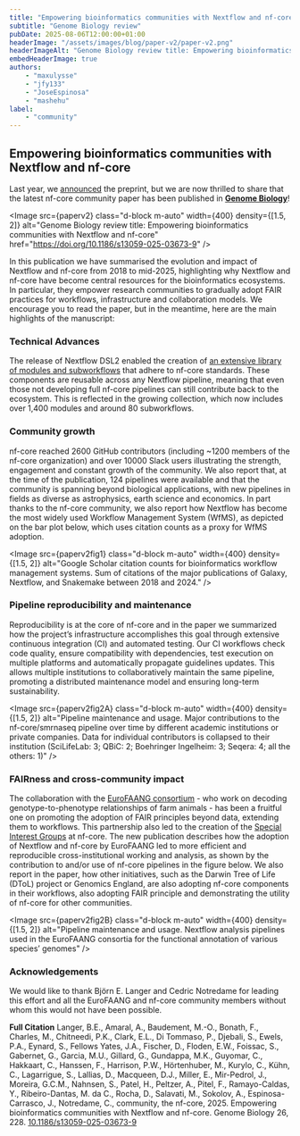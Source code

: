 ```yaml
---
title: "Empowering bioinformatics communities with Nextflow and nf-core"
subtitle: "Genome Biology review"
pubDate: 2025-08-06T12:00:00+01:00
headerImage: "/assets/images/blog/paper-v2/paper-v2.png"
headerImageAlt: "Genome Biology review title: Empowering bioinformatics communities with Nextflow and nf-core"
embedHeaderImage: true
authors:
    - "maxulysse"
    - "jfy133"
    - "JoseEspinosa"
    - "mashehu"
label:
    - "community"
---
```



## Empowering bioinformatics communities with Nextflow and nf-core

Last year, we [announced](https://bsky.app/profile/nf-co.re/post/3ksi4mr6uyl25) the preprint, but we are now thrilled to share that the latest nf-core community paper has been published in [**Genome Biology**](https://doi.org/10.1186/s13059-025-03673-9)!

<Image
    src={paperv2}
    class="d-block m-auto"
    width={400}
    density={[1.5, 2]}
    alt="Genome Biology review title: Empowering bioinformatics communities with Nextflow and nf-core"
    href="https://doi.org/10.1186/s13059-025-03673-9"
/>

In this publication we have summarised the evolution and impact of Nextflow and nf-core from 2018 to mid-2025, highlighting why Nextflow and nf-core have become central resources for the bioinformatics ecosystems.
In particular, they empower research communities to gradually adopt FAIR practices for workflows, infrastructure and collaboration models.
We encourage you to read the paper, but in the meantime, here are the main highlights of the manuscript:

### Technical Advances

The release of Nextflow DSL2 enabled the creation of [an extensive library of modules and subworkflows](https://nf-co.re/modules/) that adhere to nf-core standards.
These components are reusable across any Nextflow pipeline, meaning that even those not developing full nf-core pipelines can still contribute back to the ecosystem.
This is reflected in the growing collection, which now includes over 1,400 modules and around 80 subworkflows.

### Community growth

nf-core reached 2600 GitHub contributors (including ~1200 members of the nf-core organization) and over 10000 Slack users illustrating the strength, engagement and constant growth of the community.
We also report that, at the time of the publication, 124 pipelines were available and that the community is spanning beyond biological applications, with new pipelines in fields as diverse as astrophysics, earth science and economics.
In part thanks to the nf-core community, we also report how Nextflow has become the most widely used Workflow Management System (WfMS), as depicted on the bar plot below, which uses citation counts as a proxy for WfMS adoption.

<Image
    src={paperv2fig1}
    class="d-block m-auto"
    width={400}
    density={[1.5, 2]}
    alt="Google Scholar citation counts for bioinformatics workflow management systems. Sum of citations of the major publications of Galaxy, Nextflow, and Snakemake between 2018 and 2024."
/>

### Pipeline reproducibility and maintenance

Reproducibility is at the core of nf-core and in the paper we summarized how the project’s infrastructure accomplishes this goal through extensive continuous integration (CI) and automated testing.
Our CI workflows check code quality, ensure compatibility with dependencies, test execution on multiple platforms and automatically propagate guidelines updates.
This allows multiple institutions to collaboratively maintain the same pipeline, promoting a distributed maintenance model and ensuring long-term sustainability.

<Image
    src={paperv2fig2A}
    class="d-block m-auto"
    width={400}
    density={[1.5, 2]}
    alt="Pipeline maintenance and usage. Major contributions to the nf-core/smrnaseq pipeline over time by different academic institutions or private companies. Data for individual contributors is collapsed to their institution (SciLifeLab: 3; QBiC: 2; Boehringer Ingelheim: 3; Seqera: 4; all the others: 1)"
/>

### FAIRness and cross-community impact

The collaboration with the [EuroFAANG consortium](https://eurofaang.eu/) - who work on decoding genotype-to-phenotype relationships of farm animals - has been a fruitful one on promoting the adoption of FAIR principles beyond data, extending them to workflows.
This partnership also led to the creation of the [Special Interest Groups](https://nf-co.re/blog/2024/special_interest_groups) at nf-core.
The new publication describes how the adoption of Nextflow and nf-core by EuroFAANG led to more efficient and reproducible cross-institutional working and analysis, as shown by the contribution to and/or use of nf-core pipelines in the figure below.
We also report in the paper, how other initiatives, such as the Darwin Tree of Life (DToL) project or Genomics England, are also adopting nf-core components in their workflows, also adopting FAIR principle and demonstrating the utility of nf-core for other communities.

<Image
    src={paperv2fig2B}
    class="d-block m-auto"
    width={400}
    density={[1.5, 2]}
    alt="Pipeline maintenance and usage. Nextflow analysis pipelines used in the EuroFAANG consortia for the functional annotation of various species’ genomes"
/>

### Acknowledgements

We would like to thank Björn E. Langer and Cedric Notredame for leading this effort and all the EuroFAANG and nf-core community members without whom this would not have been possible.

**Full Citation**
Langer, B.E., Amaral, A., Baudement, M.-O., Bonath, F., Charles, M., Chitneedi, P.K., Clark, E.L., Di Tommaso, P., Djebali, S., Ewels, P.A., Eynard, S., Fellows Yates, J.A., Fischer, D., Floden, E.W., Foissac, S., Gabernet, G., Garcia, M.U., Gillard, G., Gundappa, M.K., Guyomar, C., Hakkaart, C., Hanssen, F., Harrison, P.W., Hörtenhuber, M., Kurylo, C., Kühn, C., Lagarrigue, S., Lallias, D., Macqueen, D.J., Miller, E., Mir-Pedrol, J., Moreira, G.C.M., Nahnsen, S., Patel, H., Peltzer, A., Pitel, F., Ramayo-Caldas, Y., Ribeiro-Dantas, M. da C., Rocha, D., Salavati, M., Sokolov, A., Espinosa-Carrasco, J., Notredame, C., community, the nf-core, 2025. Empowering bioinformatics communities with Nextflow and nf-core. Genome Biology 26, 228.
[10.1186/s13059-025-03673-9](https://doi.org/10.1186/s13059-025-03673-9)
